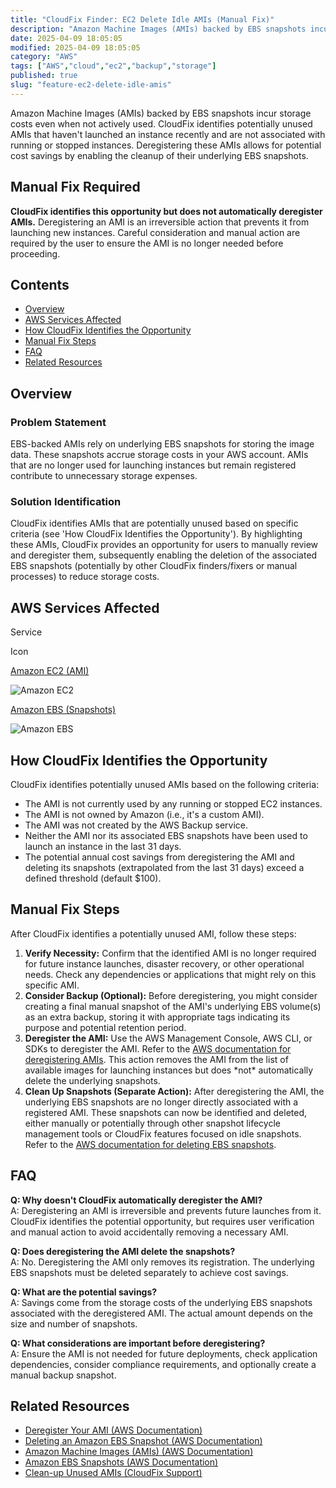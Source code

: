 ```yaml
---
title: "CloudFix Finder: EC2 Delete Idle AMIs (Manual Fix)"
description: "Amazon Machine Images (AMIs) backed by EBS snapshots incur storage costs even when not actively used. CloudFix identifies potentially unused AMIs that haven't l..."
date: 2025-04-09 18:05:05
modified: 2025-04-09 18:05:05
category: "AWS"
tags: ["AWS","cloud","ec2","backup","storage"]
published: true
slug: "feature-ec2-delete-idle-amis"
---
```


Amazon Machine Images (AMIs) backed by EBS snapshots incur storage costs even when not actively used. CloudFix identifies potentially unused AMIs that haven't launched an instance recently and are not associated with running or stopped instances. Deregistering these AMIs allows for potential cost savings by enabling the cleanup of their underlying EBS snapshots.

## Manual Fix Required

**CloudFix identifies this opportunity but does not automatically deregister AMIs.** Deregistering an AMI is an irreversible action that prevents it from launching new instances. Careful consideration and manual action are required by the user to ensure the AMI is no longer needed before proceeding.

## Contents

-   [Overview](#overview)
-   [AWS Services Affected](#aws-services-affected)
-   [How CloudFix Identifies the Opportunity](#how-it-works)
-   [Manual Fix Steps](#manual-fix-steps)
-   [FAQ](#faq)
-   [Related Resources](#related-resources)

## Overview

### Problem Statement

EBS-backed AMIs rely on underlying EBS snapshots for storing the image data. These snapshots accrue storage costs in your AWS account. AMIs that are no longer used for launching instances but remain registered contribute to unnecessary storage expenses.

### Solution Identification

CloudFix identifies AMIs that are potentially unused based on specific criteria (see 'How CloudFix Identifies the Opportunity'). By highlighting these AMIs, CloudFix provides an opportunity for users to manually review and deregister them, subsequently enabling the deletion of the associated EBS snapshots (potentially by other CloudFix finders/fixers or manual processes) to reduce storage costs.

## AWS Services Affected

Service

Icon

[Amazon EC2 (AMI)](https://docs.aws.amazon.com/AWSEC2/latest/UserGuide/AMIs.html)

![Amazon EC2](/media/uploads/EC2.svg)

[Amazon EBS (Snapshots)](https://docs.aws.amazon.com/ebs/latest/userguide/ebs-snapshots.html)

![Amazon EBS](/media/uploads/Elastic-Block-Store.svg)

## How CloudFix Identifies the Opportunity

CloudFix identifies potentially unused AMIs based on the following criteria:

-   The AMI is not currently used by any running or stopped EC2 instances.
-   The AMI is not owned by Amazon (i.e., it's a custom AMI).
-   The AMI was not created by the AWS Backup service.
-   Neither the AMI nor its associated EBS snapshots have been used to launch an instance in the last 31 days.
-   The potential annual cost savings from deregistering the AMI and deleting its snapshots (extrapolated from the last 31 days) exceed a defined threshold (default $100).

## Manual Fix Steps

After CloudFix identifies a potentially unused AMI, follow these steps:

1.  **Verify Necessity:** Confirm that the identified AMI is no longer required for future instance launches, disaster recovery, or other operational needs. Check any dependencies or applications that might rely on this specific AMI.
2.  **Consider Backup (Optional):** Before deregistering, you might consider creating a final manual snapshot of the AMI's underlying EBS volume(s) as an extra backup, storing it with appropriate tags indicating its purpose and potential retention period.
3.  **Deregister the AMI:** Use the AWS Management Console, AWS CLI, or SDKs to deregister the AMI. Refer to the [AWS documentation for deregistering AMIs](https://docs.aws.amazon.com/AWSEC2/latest/UserGuide/deregister-ami.html). This action removes the AMI from the list of available images for launching instances but does \*not\* automatically delete the underlying snapshots.
4.  **Clean Up Snapshots (Separate Action):** After deregistering the AMI, the underlying EBS snapshots are no longer directly associated with a registered AMI. These snapshots can now be identified and deleted, either manually or potentially through other snapshot lifecycle management tools or CloudFix features focused on idle snapshots. Refer to the [AWS documentation for deleting EBS snapshots](https://docs.aws.amazon.com/AWSEC2/latest/UserGuide/ebs-deleting-snapshot.html).

## FAQ

**Q: Why doesn't CloudFix automatically deregister the AMI?**  
A: Deregistering an AMI is irreversible and prevents future launches from it. CloudFix identifies the potential opportunity, but requires user verification and manual action to avoid accidentally removing a necessary AMI.

**Q: Does deregistering the AMI delete the snapshots?**  
A: No. Deregistering the AMI only removes its registration. The underlying EBS snapshots must be deleted separately to achieve cost savings.

**Q: What are the potential savings?**  
A: Savings come from the storage costs of the underlying EBS snapshots associated with the deregistered AMI. The actual amount depends on the size and number of snapshots.

**Q: What considerations are important before deregistering?**  
A: Ensure the AMI is not needed for future deployments, check application dependencies, consider compliance requirements, and optionally create a manual backup snapshot.

## Related Resources

-   [Deregister Your AMI (AWS Documentation)](https://docs.aws.amazon.com/AWSEC2/latest/UserGuide/deregister-ami.html)
-   [Deleting an Amazon EBS Snapshot (AWS Documentation)](https://docs.aws.amazon.com/AWSEC2/latest/UserGuide/ebs-deleting-snapshot.html)
-   [Amazon Machine Images (AMIs) (AWS Documentation)](https://docs.aws.amazon.com/AWSEC2/latest/UserGuide/AMIs.html)
-   [Amazon EBS Snapshots (AWS Documentation)](https://docs.aws.amazon.com/ebs/latest/userguide/ebs-snapshots.html)
-   [Clean-up Unused AMIs (CloudFix Support)](https://support.cloudfix.com/article/16903-clean-up-unused-amis)
